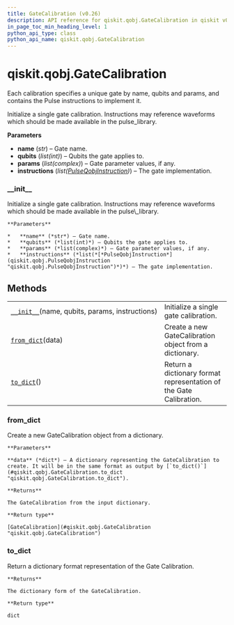```yaml
---
title: GateCalibration (v0.26)
description: API reference for qiskit.qobj.GateCalibration in qiskit v0.26
in_page_toc_min_heading_level: 1
python_api_type: class
python_api_name: qiskit.qobj.GateCalibration
---
```


<span id="qiskit-qobj-gatecalibration" />

# qiskit.qobj.GateCalibration

<Class id="qiskit.qobj.GateCalibration" isDedicatedPage={true} github="https://github.com/qiskit/qiskit/tree/stable/0.17/qiskit/qobj/qasm_qobj.py" signature="GateCalibration(name, qubits, params, instructions)" modifiers="class">
  Each calibration specifies a unique gate by name, qubits and params, and contains the Pulse instructions to implement it.

  Initialize a single gate calibration. Instructions may reference waveforms which should be made available in the pulse\_library.

  **Parameters**

  *   **name** (*str*) – Gate name.
  *   **qubits** (*list(int)*) – Qubits the gate applies to.
  *   **params** (*list(complex)*) – Gate parameter values, if any.
  *   **instructions** (*list(*[*PulseQobjInstruction*](qiskit.qobj.PulseQobjInstruction "qiskit.qobj.PulseQobjInstruction")*)*) – The gate implementation.

  ### \_\_init\_\_

  <Function id="qiskit.qobj.GateCalibration.__init__" signature="__init__(name, qubits, params, instructions)">
    Initialize a single gate calibration. Instructions may reference waveforms which should be made available in the pulse\_library.

    **Parameters**

    *   **name** (*str*) – Gate name.
    *   **qubits** (*list(int)*) – Qubits the gate applies to.
    *   **params** (*list(complex)*) – Gate parameter values, if any.
    *   **instructions** (*list(*[*PulseQobjInstruction*](qiskit.qobj.PulseQobjInstruction "qiskit.qobj.PulseQobjInstruction")*)*) – The gate implementation.
  </Function>

  ## Methods

  |                                                                                                                                |                                                                    |
  | ------------------------------------------------------------------------------------------------------------------------------ | ------------------------------------------------------------------ |
  | [`__init__`](#qiskit.qobj.GateCalibration.__init__ "qiskit.qobj.GateCalibration.__init__")(name, qubits, params, instructions) | Initialize a single gate calibration.                              |
  | [`from_dict`](#qiskit.qobj.GateCalibration.from_dict "qiskit.qobj.GateCalibration.from_dict")(data)                            | Create a new GateCalibration object from a dictionary.             |
  | [`to_dict`](#qiskit.qobj.GateCalibration.to_dict "qiskit.qobj.GateCalibration.to_dict")()                                      | Return a dictionary format representation of the Gate Calibration. |

  ### from\_dict

  <Function id="qiskit.qobj.GateCalibration.from_dict" signature="from_dict(data)" modifiers="classmethod">
    Create a new GateCalibration object from a dictionary.

    **Parameters**

    **data** (*dict*) – A dictionary representing the GateCalibration to create. It will be in the same format as output by [`to_dict()`](#qiskit.qobj.GateCalibration.to_dict "qiskit.qobj.GateCalibration.to_dict").

    **Returns**

    The GateCalibration from the input dictionary.

    **Return type**

    [GateCalibration](#qiskit.qobj.GateCalibration "qiskit.qobj.GateCalibration")
  </Function>

  ### to\_dict

  <Function id="qiskit.qobj.GateCalibration.to_dict" signature="to_dict()">
    Return a dictionary format representation of the Gate Calibration.

    **Returns**

    The dictionary form of the GateCalibration.

    **Return type**

    dict
  </Function>
</Class>

